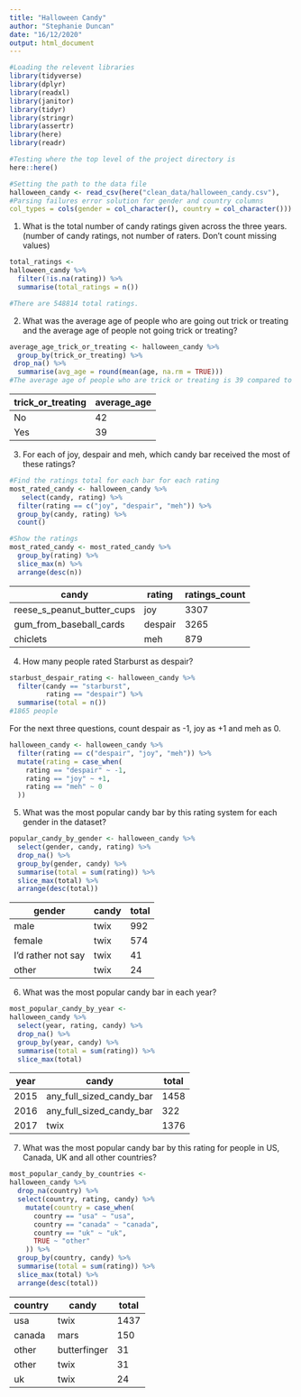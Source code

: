 ```yaml
---
title: "Halloween Candy"
author: "Stephanie Duncan"
date: "16/12/2020"
output: html_document
---
```


```r
#Loading the relevent libraries
library(tidyverse)
library(dplyr)
library(readxl)
library(janitor)
library(tidyr)
library(stringr)
library(assertr)
library(here)
library(readr)
```

```r
#Testing where the top level of the project directory is
here::here()

#Setting the path to the data file
halloween_candy <- read_csv(here("clean_data/halloween_candy.csv"),
#Parsing failures error solution for gender and country columns
col_types = cols(gender = col_character(), country = col_character()))
```

1. What is the total number of candy ratings given across the three years. (number of candy ratings, not number of raters. Don’t count missing values)

```r
total_ratings <-
halloween_candy %>% 
  filter(!is.na(rating)) %>% 
  summarise(total_ratings = n())

#There are 548814 total ratings.

```

2. What was the average age of people who are going out trick or treating and the average age of people not going trick or treating?

```r
average_age_trick_or_treating <- halloween_candy %>% 
  group_by(trick_or_treating) %>%
 drop_na() %>% 
  summarise(avg_age = round(mean(age, na.rm = TRUE)))
#The average age of people who are trick or treating is 39 compared to an average age of 42 for those not trick or treating.
```
| trick_or_treating | average_age |
|-------------------|-------------|
| No                | 42          |
| Yes               | 39          |


3. For each of joy, despair and meh, which candy bar received the most of these ratings?
```r
#Find the ratings total for each bar for each rating
most_rated_candy <- halloween_candy %>% 
   select(candy, rating) %>% 
  filter(rating == c("joy", "despair", "meh")) %>% 
  group_by(candy, rating) %>% 
  count() 

#Show the ratings 
most_rated_candy <- most_rated_candy %>% 
  group_by(rating) %>% 
  slice_max(n) %>% 
  arrange(desc(n))
```
| candy                      | rating  | ratings_count |
|----------------------------|---------|---------------|
| reese_s_peanut_butter_cups | joy     | 3307          |
| gum_from_baseball_cards    | despair | 3265          |
| chiclets                   | meh     | 879           |

4. How many people rated Starburst as despair?

```r
starbust_despair_rating <- halloween_candy %>% 
  filter(candy == "starburst",
         rating == "despair") %>% 
  summarise(total = n())
#1865 people
```

For the next three questions, count despair as -1, joy as +1 and meh as 0.

```r
halloween_candy <- halloween_candy %>% 
  filter(rating == c("despair", "joy", "meh")) %>% 
  mutate(rating = case_when(
    rating == "despair" ~ -1, 
    rating == "joy" ~ +1, 
    rating == "meh" ~ 0
  ))
```


5. What was the most popular candy bar by this rating system for each gender in the dataset?

```r
popular_candy_by_gender <- halloween_candy %>% 
  select(gender, candy, rating) %>% 
  drop_na() %>% 
  group_by(gender, candy) %>% 
  summarise(total = sum(rating)) %>% 
  slice_max(total) %>% 
  arrange(desc(total))
```

| gender             | candy | total |
|--------------------|-------|-------|
| male               | twix  | 992   |
| female             | twix  | 574   |
| I'd rather not say | twix  | 41    |
| other              | twix  | 24    |

6. What was the most popular candy bar in each year?

```r
most_popular_candy_by_year <-
halloween_candy %>% 
  select(year, rating, candy) %>% 
  drop_na() %>% 
  group_by(year, candy) %>% 
  summarise(total = sum(rating)) %>% 
  slice_max(total)
```

| year | candy                    | total |
|------|--------------------------|-------|
| 2015 | any_full_sized_candy_bar | 1458  |
| 2016 | any_full_sized_candy_bar | 322   |
| 2017 | twix                     | 1376  |


7. What was the most popular candy bar by this rating for people in US, Canada, UK and all other countries?

```r
most_popular_candy_by_countries <-
halloween_candy %>% 
  drop_na(country) %>% 
  select(country, rating, candy) %>% 
    mutate(country = case_when(
      country == "usa" ~ "usa",
      country == "canada" ~ "canada",
      country == "uk" ~ "uk",
      TRUE ~ "other"
    )) %>% 
  group_by(country, candy) %>% 
  summarise(total = sum(rating)) %>% 
  slice_max(total) %>% 
  arrange(desc(total))
```

| country | candy        | total |
|---------|--------------|-------|
| usa     | twix         | 1437  |
| canada  | mars         | 150   |
| other   | butterfinger | 31    |
| other   | twix         | 31    |
| uk      | twix         | 24    |
